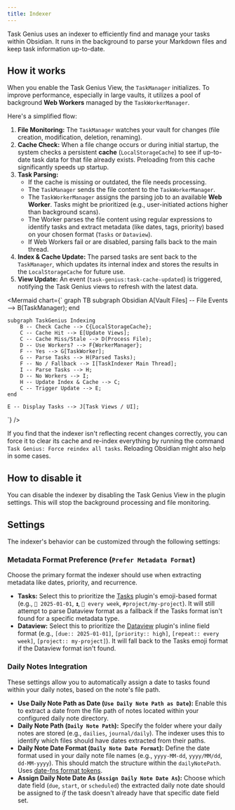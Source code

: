 ```yaml
---
title: Indexer
---
```



Task Genius uses an indexer to efficiently find and manage your tasks within Obsidian. It runs in the background to parse your Markdown files and keep task information up-to-date.

<VersionCallout version="7.0.0" />

## How it works

When you enable the Task Genius View, the `TaskManager` initializes. To improve performance, especially in large vaults, it utilizes a pool of background **Web Workers** managed by the `TaskWorkerManager`.

Here's a simplified flow:

1.  **File Monitoring:** The `TaskManager` watches your vault for changes (file creation, modification, deletion, renaming).
2.  **Cache Check:** When a file change occurs or during initial startup, the system checks a persistent **cache** (`LocalStorageCache`) to see if up-to-date task data for that file already exists. Preloading from this cache significantly speeds up startup.
3.  **Task Parsing:**
    - If the cache is missing or outdated, the file needs processing.
    - The `TaskManager` sends the file content to the `TaskWorkerManager`.
    - The `TaskWorkerManager` assigns the parsing job to an available **Web Worker**. Tasks might be prioritized (e.g., user-initiated actions higher than background scans).
    - The Worker parses the file content using regular expressions to identify tasks and extract metadata (like dates, tags, priority) based on your chosen format (`Tasks` or `Dataview`).
    - If Web Workers fail or are disabled, parsing falls back to the main thread.
4.  **Index & Cache Update:** The parsed tasks are sent back to the `TaskManager`, which updates its internal index and stores the results in the `LocalStorageCache` for future use.
5.  **View Update:** An event (`task-genius:task-cache-updated`) is triggered, notifying the Task Genius views to refresh with the latest data.

<Mermaid chart={`
graph TB
    subgraph Obsidian
        A[Vault Files] -- File Events --> B(TaskManager);
    end

    subgraph TaskGenius Indexing
        B -- Check Cache --> C{LocalStorageCache};
        C -- Cache Hit --> E[Update Views];
        C -- Cache Miss/Stale --> D(Process File);
        D -- Use Workers? --> F{WorkerManager};
        F -- Yes --> G[TaskWorker];
        G -- Parse Tasks --> H(Parsed Tasks);
        F -- No / Fallback --> I[TaskIndexer Main Thread];
        I -- Parse Tasks --> H;
        D -- No Workers --> I;
        H -- Update Index & Cache --> C;
        C -- Trigger Update --> E;
    end

    E -- Display Tasks --> J[Task Views / UI];

`} />

If you find that the indexer isn't reflecting recent changes correctly, you can force it to clear its cache and re-index everything by running the command `Task Genius: Force reindex all tasks`. Reloading Obsidian might also help in some cases.

## How to disable it

You can disable the indexer by disabling the Task Genius View in the plugin settings. This will stop the background processing and file monitoring.

## Settings

The indexer's behavior can be customized through the following settings:

### Metadata Format Preference (`Prefer Metadata Format`)

Choose the primary format the indexer should use when extracting metadata like dates, priority, and recurrence.

- **Tasks:** Select this to prioritize the [Tasks](https://obsidian.md/plugins/tasks) plugin's emoji-based format (e.g., `🛫 2025-01-01`, `⏫`, `🔁 every week`, `#project/my-project`). It will still attempt to parse Dataview format as a fallback if the Tasks format isn't found for a specific metadata type.
- **Dataview:** Select this to prioritize the [Dataview](https://obsidian.md/plugins/dataview) plugin's inline field format (e.g., `[due:: 2025-01-01]`, `[priority:: high]`, `[repeat:: every week]`, `[project:: my-project]`). It will fall back to the Tasks emoji format if the Dataview format isn't found.

### Daily Notes Integration

These settings allow you to automatically assign a date to tasks found within your daily notes, based on the note's file path.

- **Use Daily Note Path as Date (`Use Daily Note Path as Date`):** Enable this to extract a date from the file path of notes located within your configured daily note directory.
- **Daily Note Path (`Daily Note Path`):** Specify the folder where your daily notes are stored (e.g., `dailies`, `journal/daily`). The indexer uses this to identify which files should have dates extracted from their paths.
- **Daily Note Date Format (`Daily Note Date Format`):** Define the date format used in your daily note file names (e.g., `yyyy-MM-dd`, `yyyy/MM/dd`, `dd-MM-yyyy`). This should match the structure within the `dailyNotePath`. Uses [date-fns format tokens](https://date-fns.org/v2.30.0/docs/format).
- **Assign Daily Note Date As (`Assign Daily Note Date As`):** Choose which date field (`due`, `start`, or `scheduled`) the extracted daily note date should be assigned to _if_ the task doesn't already have that specific date field set.
